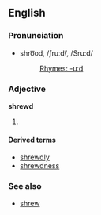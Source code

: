 ==English==
=== Pronunciation ===
*shro͞od, /ʃruːd/, /Sru:d/
*:[[Rhymes:English:-uːd|Rhymes: -uːd]]

===Adjective===
'''shrewd'''

# {{stub}}

====Derived terms====
*[[shrewdly]]
*[[shrewdness]]

===See also===
*[[shrew]]<!-- related in any way? -->